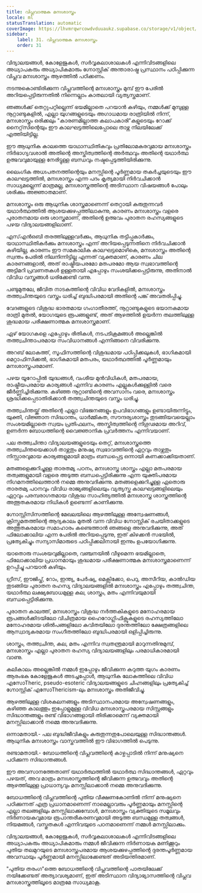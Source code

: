 ```yaml
---
title: വിപ്ലവാത്മക മനഃശാസ്ത്രം
locale: ml
statusTranslation: automatic
coverImage: https://lhvmrqwrcowdvduuaukz.supabase.co/storage/v1/object/public/strapi-uploads/small_cover-educacion-fundamental.webp-2d51a7828a2b1309555be27f7e2a61a0.webp
sidebar:
    label: 31. വിപ്ലവാത്മക മനഃശാസ്ത്രം
    order: 31
---
```

വിദ്യാലയങ്ങൾ, കോളേജുകൾ, സർവ്വകലാശാലകൾ എന്നിവിടങ്ങളിലെ അധ്യാപകരും അധ്യാപികമാരും ഗ്നോസ്റ്റിക് അന്താരാഷ്ട്ര പ്രസ്ഥാനം പഠിപ്പിക്കുന്ന വിപ്ലവ മനഃശാസ്ത്രം ആഴത്തിൽ പഠിക്കണം.

നടന്നുകൊണ്ടിരിക്കുന്ന വിപ്ലവത്തിന്റെ മനഃശാസ്ത്രം മുമ്പ് ഈ പേരിൽ അറിയപ്പെട്ടിരുന്നതിൽ നിന്നെല്ലാം കാതലായി വ്യത്യസ്തമാണ്.

ഞങ്ങൾക്ക് തെറ്റുപറ്റില്ലെന്ന് ഭയമില്ലാതെ പറയാൻ കഴിയും, നമ്മൾക്ക് മുമ്പുള്ള നൂറ്റാണ്ടുകളിൽ, എല്ലാ യുഗങ്ങളുടെയും അഗാധമായ രാത്രിയിൽ നിന്ന്, മനഃശാസ്ത്രം ഒരിക്കലും "കാരണമില്ലാത്ത കലാപകാരി"കളുടെയും റോക്ക് നൈറ്റ്‌സിന്റെയും ഈ കാലഘട്ടത്തിലെപ്പോലെ താഴ്ന്ന നിലയിലേക്ക് എത്തിയിട്ടില്ല.

ഈ ആധുനിക കാലത്തെ യാഥാസ്ഥിതികവും പ്രതിലോമകരവുമായ മനഃശാസ്ത്രം നിർഭാഗ്യവശാൽ അതിന്റെ അസ്തിത്വത്തിന്റെ അർത്ഥവും അതിന്റെ യഥാർത്ഥ ഉത്ഭവവുമായുള്ള നേരിട്ടുള്ള ബന്ധവും നഷ്ടപ്പെടുത്തിയിരിക്കുന്നു.

ലൈംഗിക അധഃപതനത്തിന്റെയും മനസ്സിന്റെ പൂർണ്ണമായ തകർച്ചയുടെയും ഈ കാലഘട്ടത്തിൽ, മനഃശാസ്ത്രം എന്ന പദം കൃത്യമായി നിർവചിക്കാൻ സാധ്യമല്ലെന്ന് മാത്രമല്ല, മനഃശാസ്ത്രത്തിന്റെ അടിസ്ഥാന വിഷയങ്ങൾ പോലും ശരിക്കും അജ്ഞാതമാണ്.

മനഃശാസ്ത്രം ഒരു ആധുനിക ശാസ്ത്രമാണെന്ന് തെറ്റായി കരുതുന്നവർ യഥാർത്ഥത്തിൽ ആശയക്കുഴപ്പത്തിലാകുന്നു, കാരണം മനഃശാസ്ത്രം വളരെ പുരാതനമായ ഒരു ശാസ്ത്രമാണ്, അതിന്റെ ഉത്ഭവം പുരാതന രഹസ്യങ്ങളുടെ പഴയ വിദ്യാലയങ്ങളിലാണ്.

എസ്എൻ‌ഒ‌ബി തരത്തിലുള്ളവർക്കും, ആധുനിക തട്ടിപ്പുകാർക്കും, യാഥാസ്ഥിതികർക്കും മനഃശാസ്ത്രം എന്ന് അറിയപ്പെടുന്നതിനെ നിർവചിക്കാൻ കഴിയില്ല, കാരണം ഈ സമകാലിക കാലഘട്ടമൊഴികെ, മനഃശാസ്ത്രം അതിന്റെ സ്വന്തം പേരിൽ നിലനിന്നിട്ടില്ല എന്നത് വ്യക്തമാണ്, കാരണം ചില കാരണങ്ങളാൽ, അത് രാഷ്ട്രീയപരമോ മതപരമോ ആയ സ്വഭാവത്തിന്റെ അട്ടിമറി പ്രവണതകൾ ഉള്ളതായി എപ്പോഴും സംശയിക്കപ്പെട്ടിരുന്നു, അതിനാൽ വിവിധ വസ്ത്രങ്ങൾ ധരിക്കേണ്ടി വന്നു.

പണ്ടുമുതലേ, ജീവിത നാടകത്തിന്റെ വിവിധ വേദികളിൽ, മനഃശാസ്ത്രം തത്ത്വചിന്തയുടെ വസ്ത്രം ധരിച്ച് ബുദ്ധിപരമായി അതിന്റെ പങ്ക് അവതരിപ്പിച്ചു.

വേദങ്ങളുടെ വിശുദ്ധ ഭാരതമായ ഗംഗാതീരത്ത്, നൂറ്റാണ്ടുകളുടെ ഭയാനകമായ രാത്രി മുതൽ, യോഗയുടെ രൂപങ്ങളുണ്ട്, അത് ആഴത്തിൽ ഉയർന്ന തലത്തിലുള്ള ശുദ്ധമായ പരീക്ഷണാത്മക മനഃശാസ്ത്രമാണ്.

ഏഴ് യോഗകളെ എപ്പോഴും രീതികൾ, നടപടിക്രമങ്ങൾ അല്ലെങ്കിൽ തത്ത്വചിന്താപരമായ സംവിധാനങ്ങൾ എന്നിങ്ങനെ വിവരിക്കുന്നു.

അറബ് ലോകത്ത്, സൂഫിസത്തിന്റെ വിശുദ്ധമായ പഠിപ്പിക്കലുകൾ, ഭാഗികമായി മെറ്റാഫിസിക്കൽ, ഭാഗികമായി മതപരം, യഥാർത്ഥത്തിൽ പൂർണ്ണമായും മനഃശാസ്ത്രപരമാണ്.

പഴയ യൂറോപ്പിൽ യുദ്ധങ്ങൾ, വംശീയ മുൻവിധികൾ, മതപരമായ, രാഷ്ട്രീയപരമായ കാര്യങ്ങൾ എന്നിവ കാരണം എല്ലുകൾക്കുള്ളിൽ വരെ ജീർണ്ണിച്ചിരിക്കുന്നു. കഴിഞ്ഞ നൂറ്റാണ്ടിന്റെ അവസാനം വരെ, മനഃശാസ്ത്രം ശ്രദ്ധിക്കപ്പെടാതിരിക്കാൻ തത്ത്വചിന്തയുടെ വസ്ത്രം ധരിച്ചു.

തത്ത്വചിന്തയ്ക്ക് അതിന്റെ എല്ലാ വിഭജനങ്ങളും ഉപവിഭാഗങ്ങളും ഉണ്ടായിരുന്നിട്ടും, യുക്തി, വിജ്ഞാന സിദ്ധാന്തം, ധാർമ്മികത, സൗന്ദര്യശാസ്ത്രം തുടങ്ങിയവയെല്ലാം സംശയമില്ലാതെ സ്വയം പ്രതിഫലനം, അസ്തിത്വത്തിന്റെ നിഗൂഢമായ അറിവ്, ഉണർന്ന ബോധത്തിന്റെ വൈജ്ഞാനിക പ്രവർത്തനം എന്നിവയാണ്.

പല തത്ത്വചിന്താ വിദ്യാലയങ്ങളുടെയും തെറ്റ്, മനഃശാസ്ത്രത്തെ തത്ത്വചിന്തയെക്കാൾ താഴ്ന്നതും മനുഷ്യ സ്വഭാവത്തിന്റെ ഏറ്റവും താഴ്ന്നതും നിസ്സാരവുമായ കാര്യങ്ങളുമായി മാത്രം ബന്ധപ്പെട്ട ഒന്നായി കണക്കാക്കിയതാണ്.

മതങ്ങളെക്കുറിച്ചുള്ള താരതമ്യ പഠനം, മനഃശാസ്ത്ര ശാസ്ത്രം എല്ലാ മതപരമായ തത്വങ്ങളുമായി വളരെ അടുത്ത ബന്ധപ്പെട്ടിരിക്കുന്നു എന്ന യുക്തിപരമായ നിഗമനത്തിലെത്താൻ നമ്മെ അനുവദിക്കുന്നു. മതങ്ങളെക്കുറിച്ചുള്ള ഏതൊരു താരതമ്യ പഠനവും വിവിധ രാജ്യങ്ങളിലെയും വ്യത്യസ്ത കാലഘട്ടങ്ങളിലെയും ഏറ്റവും പരമ്പരാഗതമായ വിശുദ്ധ സാഹിത്യത്തിൽ മനഃശാസ്ത്ര ശാസ്ത്രത്തിന്റെ അത്ഭുതകരമായ നിധികൾ ഉണ്ടെന്ന് കാണിക്കുന്നു.

ഗ്നോസ്റ്റിസിസത്തിന്റെ മേഖലയിലെ ആഴത്തിലുള്ള അന്വേഷണങ്ങൾ, ക്രിസ്തുമതത്തിന്റെ ആദ്യകാലം മുതൽ വന്ന വിവിധ ഗ്നോസ്റ്റിക് രചയിതാക്കളുടെ അത്ഭുതകരമായ സമാഹാരം കണ്ടെത്താൻ ഞങ്ങളെ അനുവദിക്കുന്നു, അത് ഫിലോക്കാലിയ എന്ന പേരിൽ അറിയപ്പെടുന്നു, ഇത് കിഴക്കൻ സഭയിൽ, പ്രത്യേകിച്ചും സന്യാസിമാരുടെ പഠിപ്പിക്കലിനായി ഇന്നും ഉപയോഗിക്കുന്നു.

യാതൊരു സംശയവുമില്ലാതെ, വഞ്ചനയിൽ വീഴുമെന്ന ഭയമില്ലാതെ, ഫിലോക്കാലിയ പ്രധാനമായും ശുദ്ധമായ പരീക്ഷണാത്മക മനഃശാസ്ത്രമാണെന്ന് ഉറപ്പിച്ചു പറയാൻ കഴിയും.

ഗ്രീസ്, ഈജിപ്ത്, റോം, ഇന്ത്യ, പേർഷ്യ, മെക്സിക്കോ, പെറു, അസീറിയ, കാൽഡിയ തുടങ്ങിയ പുരാതന രഹസ്യ വിദ്യാലയങ്ങളിൽ മനഃശാസ്ത്രം എപ്പോഴും തത്ത്വചിന്ത, യഥാർത്ഥ ലക്ഷ്യബോധമുള്ള കല, ശാസ്ത്രം, മതം എന്നിവയുമായി ബന്ധപ്പെട്ടിരിക്കുന്നു.

പുരാതന കാലത്ത്, മനഃശാസ്ത്രം വിശുദ്ധ നർത്തകികളുടെ മനോഹരമായ രൂപങ്ങൾക്കിടയിലോ വിചിത്രമായ ഹൈറോഗ്ലിഫിക്സുകളുടെ രഹസ്യത്തിലോ മനോഹരമായ ശിൽപങ്ങളിലോ കവിതയിലോ ദുരന്തത്തിലോ ക്ഷേത്രങ്ങളിലെ ആസ്വാദ്യകരമായ സംഗീതത്തിലോ ബുദ്ധിപരമായി ഒളിപ്പിച്ചിരുന്നു.

ശാസ്ത്രം, തത്ത്വചിന്ത, കല, മതം എന്നിവ സ്വതന്ത്രമായി മാറുന്നതിനുമുമ്പ്, മനഃശാസ്ത്രം എല്ലാ പുരാതന രഹസ്യ വിദ്യാലയങ്ങളിലും പരമാധികാരമായി വാണു.

കലികാലം അല്ലെങ്കിൽ നമ്മൾ ഇപ്പോഴും ജീവിക്കുന്ന കറുത്ത യുഗം കാരണം ആരംഭക കോളേജുകൾ അടച്ചപ്പോൾ, ആധുനിക ലോകത്തിലെ വിവിധ എസോTheric, pseudo-esoteric വിദ്യാലയങ്ങളുടെ ചിഹ്നങ്ങളിലും പ്രത്യേകിച്ച് ഗ്നോസ്റ്റിക് എസോThericism-ലും മനഃശാസ്ത്രം അതിജീവിച്ചു.

ആഴത്തിലുള്ള വിശകലനങ്ങളും അടിസ്ഥാനപരമായ അന്വേഷണങ്ങളും, കഴിഞ്ഞ കാലത്തും ഇപ്പോളുമുള്ള വിവിധ മനഃശാസ്ത്രപരമായ സിസ്റ്റങ്ങളും സിദ്ധാന്തങ്ങളും രണ്ട് വിഭാഗങ്ങളായി തിരിക്കാമെന്ന് വ്യക്തമായി മനസ്സിലാക്കാൻ നമ്മെ അനുവദിക്കുന്നു.

ഒന്നാമതായി.- പല ബുദ്ധിജീവികളും കരുതുന്നതുപോലെയുള്ള സിദ്ധാന്തങ്ങൾ. ആധുനിക മനഃശാസ്ത്രം വാസ്തവത്തിൽ ഈ വിഭാഗത്തിൽ പെടുന്നു.

രണ്ടാമതായി.- ബോധത്തിന്റെ വിപ്ലവത്തിന്റെ കാഴ്ചപ്പാടിൽ നിന്ന് മനുഷ്യനെ പഠിക്കുന്ന സിദ്ധാന്തങ്ങൾ.

ഈ അവസാനത്തേതാണ് യഥാർത്ഥത്തിൽ യഥാർത്ഥ സിദ്ധാന്തങ്ങൾ, ഏറ്റവും പഴയത്, അവ മാത്രം മനഃശാസ്ത്രത്തിന്റെ ജീവിക്കുന്ന ഉത്ഭവവും അതിന്റെ ആഴത്തിലുള്ള പ്രാധാന്യവും മനസ്സിലാക്കാൻ നമ്മെ അനുവദിക്കുന്നു.

ബോധത്തിന്റെ വിപ്ലവത്തിന്റെ പുതിയ വീക്ഷണകോണിൽ നിന്ന് മനുഷ്യനെ പഠിക്കുന്നത് എത്ര പ്രധാനമാണെന്ന് നാമെല്ലാവരും പൂർണ്ണമായും മനസ്സിന്റെ എല്ലാ തലങ്ങളിലും മനസ്സിലാക്കുമ്പോൾ, മനഃശാസ്ത്രം വ്യക്തിയുടെ സമൂലവും നിർണായകവുമായ രൂപാന്തരീകരണവുമായി അടുത്ത ബന്ധമുള്ള തത്വങ്ങൾ, നിയമങ്ങൾ, വസ്തുതകൾ എന്നിവയുടെ പഠനമാണെന്ന് നമ്മൾ മനസ്സിലാക്കും.

വിദ്യാലയങ്ങൾ, കോളേജുകൾ, സർവ്വകലാശാലകൾ എന്നിവിടങ്ങളിലെ അധ്യാപകരും അധ്യാപികമാരും നമ്മൾ ജീവിക്കുന്ന നിർണായക മണിക്കൂറും പുതിയ തലമുറയുടെ മനഃശാസ്ത്രപരമായ ആശയക്കുഴപ്പത്തിന്റെ ദുരന്തപൂർണ്ണമായ അവസ്ഥയും പൂർണ്ണമായി മനസ്സിലാക്കേണ്ടത് അടിയന്തിരമാണ്.

"പുതിയ തരംഗ"ത്തെ ബോധത്തിന്റെ വിപ്ലവത്തിന്റെ പാതയിലേക്ക് നയിക്കേണ്ടത് അത്യാവശ്യമാണ്, ഇത് അടിസ്ഥാന വിദ്യാഭ്യാസത്തിന്റെ വിപ്ലവ മനഃശാസ്ത്രത്തിലൂടെ മാത്രമേ സാധ്യമാകൂ.

